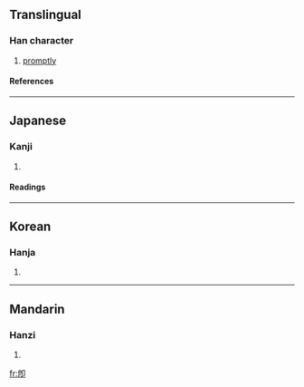 {{see|即}}

==Translingual==
===Han character===
{{Han char|rn=26|rad=卩|as=07|sn=9|four=|canj=竹心尸中 (HPSL), X竹心尸中 (XHPSL)}}
# [[promptly]]
====References====
{{Han ref|kx=0160.030|dkj=02872|hdz=10316.020|uh=537D|ud=21373}}
----
==Japanese==
===Kanji===
{{ja-kanji|grade=|rs=卩07}}
# {{defn|Japanese}} 
====Readings====
{{ja-readings|on=[[そく]] (soku), [[しょく]] (shoku)|kun=[[つく]] (tsuku), [[すなわち]] (sunawachi), [[もし]] (moshi)}}
----
==Korean==
===Hanja===
{{ko-hanja|hangeul=즉|rv=jeuk|mr=chŭk}}
# {{defn|Korean}}
----
==Mandarin==
===Hanzi===
{{cmn-hanzi|pin=[[jí]] ([[ji2]])|wg=chi<sup>2</sup>}}
# {{defn|Mandarin}}

[[fr:卽]]